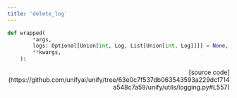 ```yaml
---
title: 'delete_log'
---
```


```python
def wrapped(
        *args,
        logs: Optional[Union[int, Log, List[Union[int, Log]]]] = None,
        **kwargs,
    ):
```

<p align="right">[source code](https://github.com/unifyai/unify/tree/63e0c7f537db063543593a229dcf714a548c7a59/unify/utils/logging.py#L557)</p>

